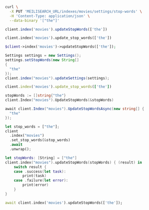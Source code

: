 <CodeGroup>

```bash cURL
curl \
  -X PUT 'MEILISEARCH_URL/indexes/movies/settings/stop-words' \
  -H 'Content-Type: application/json' \
  --data-binary '["the"]'
```

```javascript JS
client.index('movies').updateStopWords(['the'])
```

```python Python
client.index('movies').update_stop_words(['the'])
```

```php PHP
$client->index('movies')->updateStopWords(['the']);
```

```java Java
Settings settings = new Settings();
settings.setStopWords(new String[]
{
  "the"
});
client.index("movies").updateSettings(settings);
```

```ruby Ruby
client.index('movies').update_stop_words(['the'])
```

```go Go
stopWords := []string{"the"}
client.Index("movies").UpdateStopWords(&stopWords)
```

```csharp C#
await client.Index("movies").UpdateStopWordsAsync(new string[] {
  "the"
});
```

```rust Rust
let stop_words = ["the"];
client
  .index("movies")
  .set_stop_words(&stop_words)
  .await
  .unwrap();
```

```swift Swift
let stopWords: [String] = ["the"]
client.index("movies").updateStopWords(stopWords) { (result) in
    switch result {
    case .success(let task):
        print(task)
    case .failure(let error):
        print(error)
    }
}
```

```dart Dart
await client.index('movies').updateStopWords(['the']);
```
</CodeGroup>
